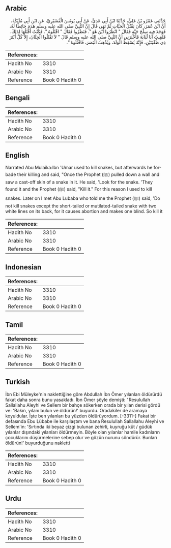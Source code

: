 ## Arabic


<div dir="rtl" lang="ar" style={{fontSize:'larger',backgroundColor:'#f8f9fa',padding:20}}>
حَدَّثَنِي عَمْرُو بْنُ عَلِيٍّ، حَدَّثَنَا ابْنُ أَبِي عَدِيٍّ، عَنْ أَبِي يُونُسَ الْقُشَيْرِيِّ، عَنِ ابْنِ أَبِي مُلَيْكَةَ، أَنَّ ابْنَ عُمَرَ، كَانَ يَقْتُلُ الْحَيَّاتِ ثُمَّ نَهَى قَالَ إِنَّ النَّبِيَّ صلى الله عليه وسلم هَدَمَ حَائِطًا لَهُ، فَوَجَدَ فِيهِ سِلْخَ حَيَّةٍ فَقَالَ ‏"‏ انْظُرُوا أَيْنَ هُوَ ‏"‏‏.‏ فَنَظَرُوا فَقَالَ ‏"‏ اقْتُلُوهُ ‏"‏‏.‏ فَكُنْتُ أَقْتُلُهَا لِذَلِكَ‏.‏ فَلَقِيتُ أَبَا لُبَابَةَ فَأَخْبَرَنِي أَنَّ النَّبِيَّ صلى الله عليه وسلم قَالَ ‏"‏ لاَ تَقْتُلُوا الْجِنَّانَ، إِلاَّ كُلَّ أَبْتَرَ ذِي طُفْيَتَيْنِ، فَإِنَّهُ يُسْقِطُ الْوَلَدَ، وَيُذْهِبُ الْبَصَرَ، فَاقْتُلُوهُ ‏"‏‏.‏
</div>
<div style={{backgroundColor:'#f8f9fa',padding:20, marginBottom: 10}}><table> <thead> <tr> <th>References:</th> <th></th> </tr> </thead> <tbody><tr><td>Hadith No</td><td>3310</td></tr><tr><td>Arabic No</td><td>3310</td></tr><tr><td>Reference</td><td>Book 0 Hadith 0</td></tr></tbody></table></div>

## Bengali


<div dir="ltr" lang="bn" style={{fontSize:'larger',backgroundColor:'#f8f9fa',padding:20}}>

</div>
<div style={{backgroundColor:'#f8f9fa',padding:20, marginBottom: 10}}><table> <thead> <tr> <th>References:</th> <th></th> </tr> </thead> <tbody><tr><td>Hadith No</td><td>3310</td></tr><tr><td>Arabic No</td><td>3310</td></tr><tr><td>Reference</td><td>Book 0 Hadith 0</td></tr></tbody></table></div>

## English


<div dir="ltr" lang="en" style={{fontSize:'larger',backgroundColor:'#f8f9fa',padding:20}}>
Narrated Abu Mulaika:Ibn 'Umar used to kill snakes, but afterwards he forbade their killing and said, "Once the Prophet (ﷺ) pulled down a wall and saw a cast-off skin of a snake in it. He said, 'Look for the snake. 'They found it and the Prophet (ﷺ) said, "Kill it." For this reason I used to kill snakes. Later on I met Abu Lubaba who told me the Prophet (ﷺ) said, 'Do not kill snakes except the short-tailed or mutilated-tailed snake with two white lines on its back, for it causes abortion and makes one blind. So kill it
</div>
<div style={{backgroundColor:'#f8f9fa',padding:20, marginBottom: 10}}><table> <thead> <tr> <th>References:</th> <th></th> </tr> </thead> <tbody><tr><td>Hadith No</td><td>3310</td></tr><tr><td>Arabic No</td><td>3310</td></tr><tr><td>Reference</td><td>Book 0 Hadith 0</td></tr></tbody></table></div>

## Indonesian


<div dir="ltr" lang="id" style={{fontSize:'larger',backgroundColor:'#f8f9fa',padding:20}}>

</div>
<div style={{backgroundColor:'#f8f9fa',padding:20, marginBottom: 10}}><table> <thead> <tr> <th>References:</th> <th></th> </tr> </thead> <tbody><tr><td>Hadith No</td><td>3310</td></tr><tr><td>Arabic No</td><td>3310</td></tr><tr><td>Reference</td><td>Book 0 Hadith 0</td></tr></tbody></table></div>

## Tamil


<div dir="ltr" lang="ta" style={{fontSize:'larger',backgroundColor:'#f8f9fa',padding:20}}>

</div>
<div style={{backgroundColor:'#f8f9fa',padding:20, marginBottom: 10}}><table> <thead> <tr> <th>References:</th> <th></th> </tr> </thead> <tbody><tr><td>Hadith No</td><td>3310</td></tr><tr><td>Arabic No</td><td>3310</td></tr><tr><td>Reference</td><td>Book 0 Hadith 0</td></tr></tbody></table></div>

## Turkish


<div dir="ltr" lang="tr" style={{fontSize:'larger',backgroundColor:'#f8f9fa',padding:20}}>
İbn Ebi Müleyke'nin naklettiğine göre Abdullah İbn Ömer yılanları öldürürdü fakat daha sonra bunu yasakladı. İbn Ömer şöyle demişti: "Resulullah Sallallahu Aleyhi ve Sellem bir bahçe sökerken orada bir yılan derisi gördü ve: 'Bakın, yılanı bulun ve öldürün!' buyurdu. Oradakiler de aramaya koyuldular. İşte ben yılanları bu yüzden öldürüyordum. [-3311-] Fakat bir defasında Ebu Lübabe ile karşılaştım ve bana Resulullah Sallallahu Aleyhi ve Sellem'in: 'Sırtında iki beyaz çizgi bulunan zehirli, kuyruğu küt / güdük yılanlar dışındaki yılanları öldürmeyin. Böyle olan yılanlar hamile kadınların çocuklarını düşürmelerine sebep olur ve gözün nurunu söndürür. Bunları öldürün!' buyurduğunu nakletti
</div>
<div style={{backgroundColor:'#f8f9fa',padding:20, marginBottom: 10}}><table> <thead> <tr> <th>References:</th> <th></th> </tr> </thead> <tbody><tr><td>Hadith No</td><td>3310</td></tr><tr><td>Arabic No</td><td>3310</td></tr><tr><td>Reference</td><td>Book 0 Hadith 0</td></tr></tbody></table></div>

## Urdu


<div dir="rtl" lang="ur" style={{fontSize:'larger',backgroundColor:'#f8f9fa',padding:20}}>

</div>
<div style={{backgroundColor:'#f8f9fa',padding:20, marginBottom: 10}}><table> <thead> <tr> <th>References:</th> <th></th> </tr> </thead> <tbody><tr><td>Hadith No</td><td>3310</td></tr><tr><td>Arabic No</td><td>3310</td></tr><tr><td>Reference</td><td>Book 0 Hadith 0</td></tr></tbody></table></div>